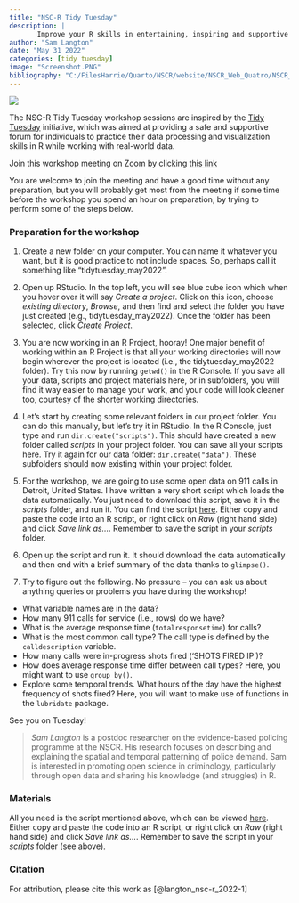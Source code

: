 ```yaml
---
title: "NSC-R Tidy Tuesday"
description: |
       Improve your R skills in entertaining, inspiring and supportive sessions moderated by your own colleagues.
author: "Sam Langton"
date: "May 31 2022"
categories: [tidy tuesday]
image: "Screenshot.PNG"
bibliography: "C:/FilesHarrie/Quarto/NSCR/website/NSCR_Web_Quatro/NSCR_Blog_Quarto/references/references.bib"
---
```


![](Screenshot.PNG)

The NSC-R Tidy Tuesday workshop sessions are inspired by the [Tidy Tuesday](https://www.tidytuesday.com/) initiative, which was aimed at providing a safe and supportive forum for individuals to practice their data processing and visualization skills in R while working with real-world data.

Join this workshop meeting on Zoom by clicking [this link](https://us02web.zoom.us/j/84922771263?pwd=N1ZJN0xLNGI1TWFSTHBEYVI4aFdsZz09)

You are welcome to join the meeting and have a good time without any preparation, but you will probably get most from the meeting if some time before the workshop you spend an hour on preparation, by trying to perform some of the steps below.

### Preparation for the workshop

1.  Create a new folder on your computer. You can name it whatever you want, but it is good practice to not include spaces. So, perhaps call it something like "tidytuesday_may2022".

2.  Open up RStudio. In the top left, you will see blue cube icon which when you hover over it will say *Create a project*. Click on this icon, choose *existing directory*, *Browse*, and then find and select the folder you have just created (e.g., tidytuesday_may2022). Once the folder has been selected, click *Create Project*.

3.  You are now working in an R Project, hooray! One major benefit of working within an R Project is that all your working directories will now begin wherever the project is located (i.e., the tidytuesday_may2022 folder). Try this now by running `getwd()` in the R Console. If you save all your data, scripts and project materials here, or in subfolders, you will find it way easier to manage your work, and your code will look cleaner too, courtesy of the shorter working directories.

4.  Let's start by creating some relevant folders in our project folder. You can do this manually, but let's try it in RStudio. In the R Console, just type and run `dir.create("scripts")`. This should have created a new folder called *scripts* in your project folder. You can save all your scripts here. Try it again for our data folder: `dir.create("data")`. These subfolders should now existing within your project folder.

5.  For the workshop, we are going to use some open data on 911 calls in Detroit, United States. I have written a very short script which loads the data automatically. You just need to download this script, save it in the *scripts* folder, and run it. You can find the script [here](https://github.com/langtonhugh/nscr_graphics/blob/main/scripts/tidytuesday_start_31may2022.R). Either copy and paste the code into an R script, or right click on *Raw* (right hand side) and click *Save link as...*. Remember to save the script in your *scripts* folder.

6.  Open up the script and run it. It should download the data automatically and then end with a brief summary of the data thanks to `glimpse()`.

7.  Try to figure out the following. No pressure -- you can ask us about anything queries or problems you have during the workshop!

-   What variable names are in the data?
-   How many 911 calls for service (i.e., rows) do we have?
-   What is the average response time (`totalresponsetime`) for calls?
-   What is the most common call type? The call type is defined by the `calldescription` variable.
-   How many calls were in-progress shots fired ('SHOTS FIRED IP')?
-   How does average response time differ between call types? Here, you might want to use `group_by()`.
-   Explore some temporal trends. What hours of the day have the highest frequency of shots fired? Here, you will want to make use of functions in the `lubridate` package.

See you on Tuesday!

> *Sam Langton* is a postdoc researcher on the evidence-based policing programme at the NSCR. His research focuses on describing and explaining the spatial and temporal patterning of police demand. Sam is interested in promoting open science in criminology, particularly through open data and sharing his knowledge (and struggles) in R.

### Materials

All you need is the script mentioned above, which can be viewed [here](https://github.com/langtonhugh/nscr_graphics/blob/main/scripts/tidytuesday_start_31may2022.R). Either copy and paste the code into an R script, or right click on *Raw* (right hand side) and click *Save link as...*. Remember to save the script in your *scripts* folder (see above).

### Citation

For attribution, please cite this work as [@langton_nsc-r_2022-1]
